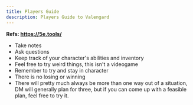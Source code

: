 ```yaml
---
title: Players Guide
description: Players Guide to Valengard
---
```


**Refs: https://5e.tools/**

- Take notes
- Ask questions
- Keep track of your character's abilities and inventory
- Feel free to try weird things, this isn't a videogame
- Remember to try and stay in character
- There is no losing or winning
- There will pretty much always be more than one way out of a situation, DM will generally plan for three, but if you can come up with a feasible plan, feel free to try it.